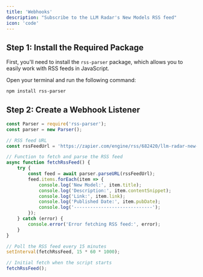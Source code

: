 ```yaml
---
title: 'Webhooks'
description: "Subscribe to the LLM Radar's New Models RSS feed"
icon: 'code'
---
```


## Step 1: Install the Required Package

First, you'll need to install the `rss-parser` package, which allows you to easily work with RSS feeds in JavaScript.

Open your terminal and run the following command:

```bash
npm install rss-parser
```

## Step 2: Create a Webhook Listener

```javascript
const Parser = require('rss-parser');
const parser = new Parser();

// RSS feed URL
const rssFeedUrl = 'https://zapier.com/engine/rss/682420/llm-radar-new-models';

// Function to fetch and parse the RSS feed
async function fetchRssFeed() {
    try {
        const feed = await parser.parseURL(rssFeedUrl);
        feed.items.forEach(item => {
            console.log('New Model:', item.title);
            console.log('Description:', item.contentSnippet);
            console.log('Link:', item.link);
            console.log('Published Date:', item.pubDate);
            console.log('-----------------------------');
        });
    } catch (error) {
        console.error('Error fetching RSS feed:', error);
    }
}

// Poll the RSS feed every 15 minutes
setInterval(fetchRssFeed, 15 * 60 * 1000);

// Initial fetch when the script starts
fetchRssFeed();
```